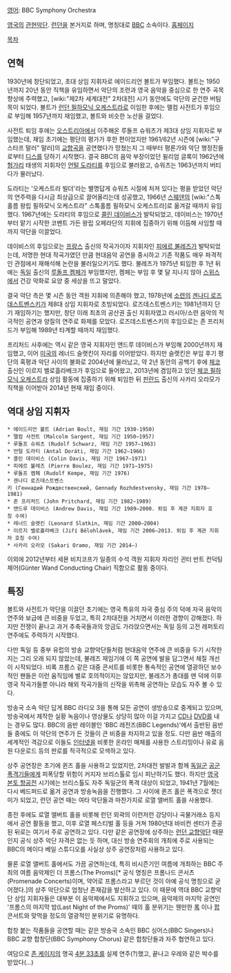 [[영어]]: BBC Symphony Orchestra

[[영국]]의 [[관현악단]]. [[런던]]을 본거지로 하며, 명칭대로 [[BBC]] 소속이다. [http://www.bbc.co.uk/orchestras/symphonyorchestra/ 홈페이지]

[[목차]]

== 연혁 ==
1930년에 창단되었고, 초대 상임 지휘자로 에이드리언 볼트가 부임했다. 볼트는 1950년까지 20년 동안 직책을 유임하면서 악단의 조련과 영국 음악을 중심으로 한 연주 곡목 향상에 주력했고, [wiki:"제2차 세계대전" 2차대전] 시기 동안에도 악단의 굳건한 버팀목이 되었다. 볼트가 [[런던 필하모닉 오케스트라]]로 이임한 후에는 맬컴 사전트가 후임으로 부임해 1957년까지 재임했고, 볼트와 비슷한 노선을 걸었다.

사전트 퇴임 후에는 [[오스트리아]]에서 이주해온 루돌프 슈워츠가 제3대 상임 지휘자로 부임했는데, 재임 초기에는 평단의 평가가 후한 편이었지만 1961/62년 시즌에 [wiki:"구스타프 말러" 말러]의 [[교향곡]]을 공연했다가 망쳤는지 그 때부터 평론가와 악단 행정진들로부터 [[디스]]를 당하기 시작했다. 결국 BBC의 음악 부장이었던 윌리엄 글록이 1962년에 [[헝가리]] 태생의 지휘자인 [[언털 도라티]]를 후임으로 불러왔고, 슈워츠는 1963년까지 버티다가 물러났다.

도라티는 '오케스트라 빌더'라는 별명답게 슈워츠 시절에 처져 있다는 평을 받았던 악단의 연주력을 다시금 최상급으로 끌어올리는데 성공했고, 1966년 [[스웨덴]]의 [wiki:"스톡홀름 왕립 필하모닉 오케스트라" 스톡홀름 필하모닉 오케스트라]로 옮겨갈 때까지 유임했다. 1967년에는 도라티의 후임으로 [[콜린 데이비스]]가 발탁되었고, 데이비스는 1970년부터 맡기 시작한 코벤트 가든 왕립 오페라단의 지휘에 집중하기 위해 이듬해 사임할 때까지 악단을 이끌었다.

데이비스의 후임으로는 [[프랑스]] 출신의 작곡가이자 지휘자인 [[피에르 불레즈]]가 발탁되었는데, 저명한 현대 작곡가였던 만큼 현대음악 공연을 중시하고 기존 작품도 매우 파격적인 관점에서 재해석해 논란을 불러일으키기도 했다. 불레즈가 1975년 퇴임한 후 1년 뒤에는 [[독일]] 출신의 [[루돌프 켐페]]가 부임했지만, 켐페는 부임 후 몇 달 지나지 않아 [[스위스]]에서 건강 악화로 요양 중 세상을 뜨고 말았다.

결국 악단 측은 몇 시즌 동안 객원 지휘에 의존해야 했고, 1978년에 [[소련]]의 [[겐나디 로즈데스트벤스키]]가 제8대 상임 지휘자로 초빙되었다. 로즈데스트벤스키는 1981년까지 단기 재임하기는 했지만, 창단 이래 최초의 공산권 출신 지휘자였고 러시아/소련 음악의 적극적인 공연과 양질의 연주로 화제를 모았다. 로즈데스트벤스키의 후임으로는 존 프리처드가 부임해 1989년 타계할 때까지 재임했다.

프리처드 사후에는 역시 같은 영국 지휘자인 앤드루 데이비스가 부임해 2000년까지 재임했고, 이어 [[미국]]의 레너드 슬랫킨이 자리를 이어받았다. 하지만 슬랫킨은 부임 후기 평단의 혹평과 악단 사이의 불화로 2004년에 물러났고, 약 2년 동안의 공백기 후에 [[체코]] 출신인 이르지 벨로흘라베크가 후임으로 들어왔고, 2013년에 겸임하고 있던 [[체코 필하모닉 오케스트라]] 상임 활동에 집중하기 위해 퇴임한 뒤 [[핀란드]] 출신의 사카리 오라모가 직책을 이어받아 2014년 현재 재임 중이다.

== 역대 상임 지휘자 ==
 * 에이드리언 볼트 (Adrian Boult, 재임 기간 1930-1950)
 * 맬컴 사전트 (Malcolm Sargent, 재임 기간 1950–1957)
 * 루돌프 슈워츠 (Rudolf Schwarz, 재임 기간 1957–1963)
 * 언털 도라티 (Antal Doráti, 재임 기간 1962–1966)
 * 콜린 데이비스 (Colin Davis, 재임 기간 1967–1971)
 * 피에르 불레즈 (Pierre Boulez, 재임 기간 1971–1975)
 * 루돌프 켐페 (Rudolf Kempe, 재임 기간 1976)
 * 겐나디 로즈데스트벤스키 (Геннадий Рождественский, Gennady Rozhdestvensky, 재임 기간 1978–1981)
 * 존 프리처드 (John Pritchard, 재임 기간 1982–1989)
 * 앤드루 데이비스 (Andrew Davis, 재임 기간 1989–2000. 퇴임 후 계관 지휘자 호칭 수여)
 * 레너드 슬랫킨 (Leonard Slatkin, 재임 기간 2000–2004)
 * 이르지 벨로흘라베크 (Jiří Bělohlávek, 재임 기간 2006–2013. 퇴임 후 계관 지휘자 호칭 수여)
 * 사카리 오라모 (Sakari Oramo, 재임 기간 2014–)

이외에 2012년부터 세묜 비치코프가 일종의 수석 객원 지휘자 자리인 귄터 반트 컨덕팅 체어(Günter Wand Conducting Chair) 직함으로 활동 중이다.

== 특징 ==
볼트와 사전트가 악단을 이끌던 초기에는 영국 특유의 자국 중심 주의 덕에 자국 음악의 연주와 보급에 큰 비중을 두었고, 특히 2차대전을 거치면서 이러한 경향이 강해졌다. 하지만 전쟁이 끝나고 과거 추축국들과의 앙금도 가라앉으면서는 독일 등의 고전 레퍼토리 연주에도 주력하기 시작했다.

다만 독일 등 중부 유럽의 방송 교향악단들처럼 현대음악 연주에 큰 비중을 두기 시작한 지는 그리 오래 되지 않았는데, 불레즈 재임기에 이 쪽 공연에 발을 담그면서 체질 개선이 시작되었다. 비록 프롬스 같은 대중 콘서트를 비롯한 통속적인 공연에 열광하던 보수적인 팬들은 이런 움직임에 별로 호의적이지는 않았지만, 불레즈가 총대를 맨 덕에 이후 영국 작곡가들뿐 아니라 해외 작곡가들의 신작을 위촉해 공연하는 모습도 자주 볼 수 있다.

방송국 소속 악단 답게 BBC 라디오 3을 통해 모든 공연이 생방송으로 중계되고 있으며, 방송국에서 제작한 실황 녹음이나 영상물도 상당히 많아 이걸 가지고 [[CD]]나 [[DVD]]를 내는 경우도 많다. BBC의 음반 레이블인 'BBC 레전즈(BBC Legends)'에서 출반된 음반들 중에도 이 악단의 연주가 든 것들이 큰 비중을 차지하고 있을 정도. 다만 음반 매출의 세계적인 격감으로 이들도 [[인터넷]]을 비롯한 온라인 매체를 사용한 스트리밍이나 유료 음원 다운로드 등의 판로를 적극적으로 모색하고 있다.

상주 공연장은 초기에 퀸즈 홀을 사용하고 있었지만, 2차대전 발발과 함께 [[독일군]] [[공군]] [[폭격기]]들에게 피폭당할 위험이 커지자 브리스톨로 임시 피난하기도 했다. 하지만 [[영국 본토 항공전]] 시기에는 브리스톨도 자주 독일군의 폭격 대상이 되었고, 1941년 7월에는 다시 베드퍼드로 옮겨 공연과 방송녹음을 진행했다. 그 사이에 퀸즈 홀은 폭격으로 잿더미가 되었고, 런던 공연 때는 여타 악단들과 마찬가지로 로열 앨버트 홀을 사용했다.

종전 후에도 로열 앨버트 홀을 비롯해 런던 외곽의 이런저런 강당이나 곡물거래소 등지에서 공연 활동을 했고, 이후 로열 페스티벌 홀 등을 거쳐 1980년대 바비컨 센터가 준공된 뒤로는 여기서 주로 공연하고 있다. 다만 같은 공연장에 상주하는 [[런던 교향악단]] 때문인지 공식 상주 악단 자격은 없는 듯 하며, 대신 방송 연주회의 개최에 주로 사용되는 BBC의 메이다 베일 스튜디오를 사실상 상주 공연장처럼 사용하고 있다.

물론 로열 앨버트 홀에서도 가끔 공연하는데, 특히 비시즌기인 여름에 개최하는 BBC 주최의 여름 음악제인 더 프롬스(The Proms)[* 공식 명칭은 프롬나드 콘서츠(Promenade Concerts)이며, 약어로 프롬스라고 부르던 것이 아예 공식 명칭으로 굳어졌다.]의 상주 악단으로 엄청난 존재감을 발산하고 있다. 이 때문에 역대 BBC 교향악단 상임 지휘자들은 대부분 이 음악제에서도 지휘하고 있으며, 음악제의 마지막 공연인 '프롬스의 마지막 밤(Last Night of the Proms)' 때의 홀 분위기는 웬만한 [[록]] 이나 [[팝]] 콘서트와 맞먹을 정도의 열광적인 분위기로 유명하다.

합창 붙는 작품들을 공연할 때는 같은 방송국 소속인 BBC 싱어스(BBC Singers)나 BBC 교향 합창단(BBC Symphony Chorus) 같은 합창단들과 자주 협연하고 있다.

여담으로 [[존 케이지]]의 명곡 [[4분 33초]]를 실제 연주(?)했고, 끝나고 우레와 같은 박수를 받았다(...)
